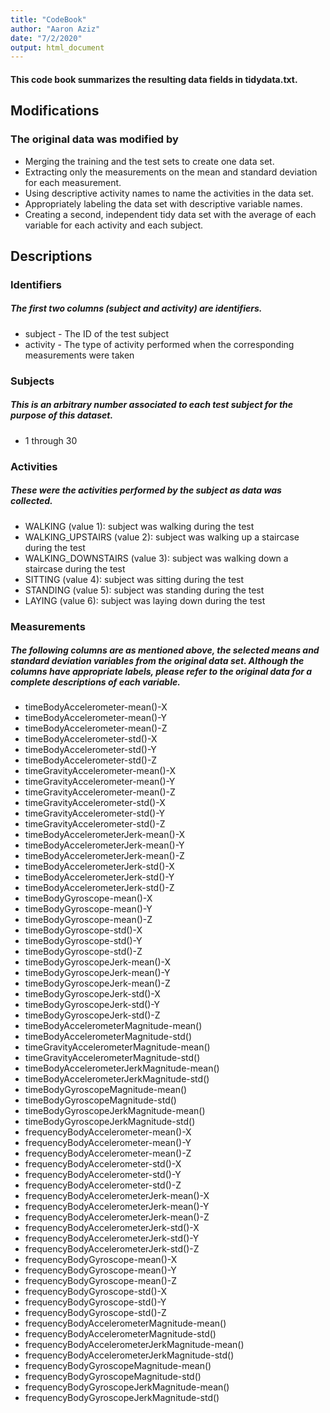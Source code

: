 ```yaml
---
title: "CodeBook"
author: "Aaron Aziz"
date: "7/2/2020"
output: html_document
---
```


#### This code book summarizes the resulting data fields in tidydata.txt.

## Modifications
### The original data was modified by
* Merging the training and the test sets to create one data set.
* Extracting only the measurements on the mean and standard deviation for each measurement.
* Using descriptive activity names to name the activities in the data set.
* Appropriately labeling the data set with descriptive variable names.
* Creating a second, independent tidy data set with the average of each variable for each activity and each subject.

## Descriptions
### Identifiers 
##### The first two columns (subject and activity) are identifiers.
* subject - The ID of the test subject
* activity - The type of activity performed when the corresponding measurements were taken

### Subjects
##### This is an arbitrary number associated to each test subject for the purpose of this dataset.
* 1 through 30

### Activities
##### These were the activities performed by the subject as data was collected.
* WALKING (value 1): subject was walking during the test
* WALKING_UPSTAIRS (value 2): subject was walking up a staircase during the test
* WALKING_DOWNSTAIRS (value 3): subject was walking down a staircase during the test
* SITTING (value 4): subject was sitting during the test
* STANDING (value 5): subject was standing during the test
* LAYING (value 6): subject was laying down during the test

### Measurements
##### The following columns are as mentioned above, the selected means and standard deviation variables from the original data set. Although the columns have appropriate labels, please refer to the original data for a complete descriptions of each variable.
* timeBodyAccelerometer-mean()-X
* timeBodyAccelerometer-mean()-Y
* timeBodyAccelerometer-mean()-Z
* timeBodyAccelerometer-std()-X
* timeBodyAccelerometer-std()-Y
* timeBodyAccelerometer-std()-Z
* timeGravityAccelerometer-mean()-X
* timeGravityAccelerometer-mean()-Y
* timeGravityAccelerometer-mean()-Z
* timeGravityAccelerometer-std()-X
* timeGravityAccelerometer-std()-Y
* timeGravityAccelerometer-std()-Z
* timeBodyAccelerometerJerk-mean()-X
* timeBodyAccelerometerJerk-mean()-Y
* timeBodyAccelerometerJerk-mean()-Z
* timeBodyAccelerometerJerk-std()-X
* timeBodyAccelerometerJerk-std()-Y
* timeBodyAccelerometerJerk-std()-Z
* timeBodyGyroscope-mean()-X
* timeBodyGyroscope-mean()-Y
* timeBodyGyroscope-mean()-Z
* timeBodyGyroscope-std()-X
* timeBodyGyroscope-std()-Y
* timeBodyGyroscope-std()-Z
* timeBodyGyroscopeJerk-mean()-X
* timeBodyGyroscopeJerk-mean()-Y
* timeBodyGyroscopeJerk-mean()-Z
* timeBodyGyroscopeJerk-std()-X
* timeBodyGyroscopeJerk-std()-Y
* timeBodyGyroscopeJerk-std()-Z
* timeBodyAccelerometerMagnitude-mean()
* timeBodyAccelerometerMagnitude-std()
* timeGravityAccelerometerMagnitude-mean()
* timeGravityAccelerometerMagnitude-std()
* timeBodyAccelerometerJerkMagnitude-mean()
* timeBodyAccelerometerJerkMagnitude-std()
* timeBodyGyroscopeMagnitude-mean()
* timeBodyGyroscopeMagnitude-std()
* timeBodyGyroscopeJerkMagnitude-mean()
* timeBodyGyroscopeJerkMagnitude-std()
* frequencyBodyAccelerometer-mean()-X
* frequencyBodyAccelerometer-mean()-Y
* frequencyBodyAccelerometer-mean()-Z
* frequencyBodyAccelerometer-std()-X
* frequencyBodyAccelerometer-std()-Y
* frequencyBodyAccelerometer-std()-Z
* frequencyBodyAccelerometerJerk-mean()-X
* frequencyBodyAccelerometerJerk-mean()-Y
* frequencyBodyAccelerometerJerk-mean()-Z
* frequencyBodyAccelerometerJerk-std()-X
* frequencyBodyAccelerometerJerk-std()-Y
* frequencyBodyAccelerometerJerk-std()-Z
* frequencyBodyGyroscope-mean()-X
* frequencyBodyGyroscope-mean()-Y
* frequencyBodyGyroscope-mean()-Z
* frequencyBodyGyroscope-std()-X
* frequencyBodyGyroscope-std()-Y
* frequencyBodyGyroscope-std()-Z
* frequencyBodyAccelerometerMagnitude-mean()
* frequencyBodyAccelerometerMagnitude-std()
* frequencyBodyAccelerometerJerkMagnitude-mean()
* frequencyBodyAccelerometerJerkMagnitude-std()
* frequencyBodyGyroscopeMagnitude-mean()
* frequencyBodyGyroscopeMagnitude-std()
* frequencyBodyGyroscopeJerkMagnitude-mean()
* frequencyBodyGyroscopeJerkMagnitude-std()
